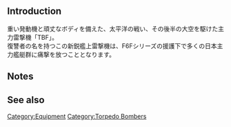 {{Template:Equipmentinfo
|name = TBF
|id = 256
|japanesename = TBF
|icon = {{BluePlane}}
|type = Carrier-Based Torpedo Bomber
|effect = {{Firepower}}+2 {{Torpedo}}+9 {{AA}}+1 {{ASW}}+6 {{LOS}}+2
|radius = 6
|scrap = {{Fuel}}3 {{Ammo}}6 {{Bauxite}}11
|image = <gallery type="slideshow" widths="360px" position="center" hideaddbutton="true">
Equipment256-1.png
Equipment256-2.png
Equipment256-3.png
Equipment256-4.png
</gallery>
}}

==Introduction==
重い発動機と頑丈なボディを備えた、太平洋の戦い、その後半の大空を駆けた主力雷撃機「TBF」。<br>
復讐者の名を持つこの新鋭艦上雷撃機は、F6Fシリーズの援護下で多くの日本主力艦艇群に痛撃を放つこととなります。


==Notes==


==See also==
{{Equipmentlist}}
[[Category:Equipment]]
[[Category:Torpedo Bombers]]